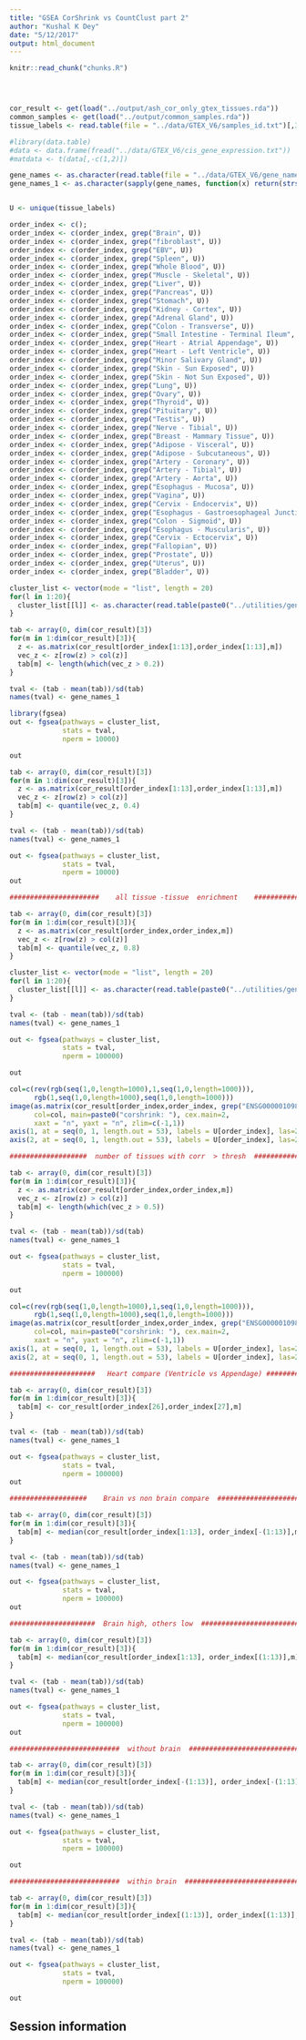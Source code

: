 ```yaml
---
title: "GSEA CorShrink vs CountClust part 2"
author: "Kushal K Dey"
date: "5/12/2017"
output: html_document
---
```


<!-- The file analysis/chunks.R contains chunks that define default settings
shared across the workflowr files. -->
```r
knitr::read_chunk("chunks.R")
```

<!-- Update knitr chunk options -->
```r
```

<!-- Insert the date the file was last updated -->
```r
```

<!-- Insert the code version (Git commit SHA1) if Git repository exists and R
 package git2r is installed -->
```r
```

```r
cor_result <- get(load("../output/ash_cor_only_gtex_tissues.rda"))
common_samples <- get(load("../output/common_samples.rda"))
tissue_labels <- read.table(file = "../data/GTEX_V6/samples_id.txt")[,3]

#library(data.table)
#data <- data.frame(fread("../data/GTEX_V6/cis_gene_expression.txt"))
#matdata <- t(data[,-c(1,2)])

gene_names <- as.character(read.table(file = "../data/GTEX_V6/gene_names_GTEX_V6.txt")[,1])
gene_names_1 <- as.character(sapply(gene_names, function(x) return(strsplit(x, "[.]")[[1]][1])))


U <- unique(tissue_labels)
```

```r
order_index <- c();
order_index <- c(order_index, grep("Brain", U))
order_index <- c(order_index, grep("fibroblast", U))
order_index <- c(order_index, grep("EBV", U))
order_index <- c(order_index, grep("Spleen", U))
order_index <- c(order_index, grep("Whole Blood", U))
order_index <- c(order_index, grep("Muscle - Skeletal", U))
order_index <- c(order_index, grep("Liver", U))
order_index <- c(order_index, grep("Pancreas", U))
order_index <- c(order_index, grep("Stomach", U))
order_index <- c(order_index, grep("Kidney - Cortex", U))
order_index <- c(order_index, grep("Adrenal Gland", U))
order_index <- c(order_index, grep("Colon - Transverse", U))
order_index <- c(order_index, grep("Small Intestine - Terminal Ileum", U))
order_index <- c(order_index, grep("Heart - Atrial Appendage", U))
order_index <- c(order_index, grep("Heart - Left Ventricle", U))
order_index <- c(order_index, grep("Minor Salivary Gland", U))
order_index <- c(order_index, grep("Skin - Sun Exposed", U))
order_index <- c(order_index, grep("Skin - Not Sun Exposed", U))
order_index <- c(order_index, grep("Lung", U))
order_index <- c(order_index, grep("Ovary", U))
order_index <- c(order_index, grep("Thyroid", U))
order_index <- c(order_index, grep("Pituitary", U))
order_index <- c(order_index, grep("Testis", U))
order_index <- c(order_index, grep("Nerve - Tibial", U))
order_index <- c(order_index, grep("Breast - Mammary Tissue", U))
order_index <- c(order_index, grep("Adipose - Visceral", U))
order_index <- c(order_index, grep("Adipose - Subcutaneous", U))
order_index <- c(order_index, grep("Artery - Coronary", U))
order_index <- c(order_index, grep("Artery - Tibial", U))
order_index <- c(order_index, grep("Artery - Aorta", U))
order_index <- c(order_index, grep("Esophagus - Mucosa", U))
order_index <- c(order_index, grep("Vagina", U))
order_index <- c(order_index, grep("Cervix - Endocervix", U))
order_index <- c(order_index, grep("Esophagus - Gastroesophageal Junction", U))
order_index <- c(order_index, grep("Colon - Sigmoid", U))
order_index <- c(order_index, grep("Esophagus - Muscularis", U))
order_index <- c(order_index, grep("Cervix - Ectocervix", U))
order_index <- c(order_index, grep("Fallopian", U))
order_index <- c(order_index, grep("Prostate", U))
order_index <- c(order_index, grep("Uterus", U))
order_index <- c(order_index, grep("Bladder", U))
```

```r
cluster_list <- vector(mode = "list", length = 20)
for(l in 1:20){
  cluster_list[[l]] <- as.character(read.table(paste0("../utilities/gene_names_clus_", l, ".txt"))[,1])
}

tab <- array(0, dim(cor_result)[3])
for(m in 1:dim(cor_result)[3]){
  z <- as.matrix(cor_result[order_index[1:13],order_index[1:13],m])
  vec_z <- z[row(z) > col(z)]
  tab[m] <- length(which(vec_z > 0.2))
}

tval <- (tab - mean(tab))/sd(tab)
names(tval) <- gene_names_1

library(fgsea)
out <- fgsea(pathways = cluster_list,
             stats = tval,
             nperm = 10000)

out
```

```r
tab <- array(0, dim(cor_result)[3])
for(m in 1:dim(cor_result)[3]){
  z <- as.matrix(cor_result[order_index[1:13],order_index[1:13],m])
  vec_z <- z[row(z) > col(z)]
  tab[m] <- quantile(vec_z, 0.4)
}

tval <- (tab - mean(tab))/sd(tab)
names(tval) <- gene_names_1

out <- fgsea(pathways = cluster_list,
             stats = tval,
             nperm = 10000)
out
```

```r

######################    all tissue -tissue  enrichment    #################################

tab <- array(0, dim(cor_result)[3])
for(m in 1:dim(cor_result)[3]){
  z <- as.matrix(cor_result[order_index,order_index,m])
  vec_z <- z[row(z) > col(z)]
  tab[m] <- quantile(vec_z, 0.8)
}

cluster_list <- vector(mode = "list", length = 20)
for(l in 1:20){
  cluster_list[[l]] <- as.character(read.table(paste0("../utilities/gene_names_clus_", l, ".txt"))[,1])
}

tval <- (tab - mean(tab))/sd(tab)
names(tval) <- gene_names_1

out <- fgsea(pathways = cluster_list,
             stats = tval,
             nperm = 100000)

out

col=c(rev(rgb(seq(1,0,length=1000),1,seq(1,0,length=1000))),
      rgb(1,seq(1,0,length=1000),seq(1,0,length=1000)))
image(as.matrix(cor_result[order_index,order_index, grep("ENSG00000109846", gene_names_1)]),
      col=col, main=paste0("corshrink: "), cex.main=2,
      xaxt = "n", yaxt = "n", zlim=c(-1,1))
axis(1, at = seq(0, 1, length.out = 53), labels = U[order_index], las=2, cex.axis = 1)
axis(2, at = seq(0, 1, length.out = 53), labels = U[order_index], las=2, cex.axis = 1)

```

```r
###################  number of tissues with corr  > thresh  ###########################

tab <- array(0, dim(cor_result)[3])
for(m in 1:dim(cor_result)[3]){
  z <- as.matrix(cor_result[order_index,order_index,m])
  vec_z <- z[row(z) > col(z)]
  tab[m] <- length(which(vec_z > 0.5))
}

tval <- (tab - mean(tab))/sd(tab)
names(tval) <- gene_names_1

out <- fgsea(pathways = cluster_list,
             stats = tval,
             nperm = 100000)

out 

col=c(rev(rgb(seq(1,0,length=1000),1,seq(1,0,length=1000))),
      rgb(1,seq(1,0,length=1000),seq(1,0,length=1000)))
image(as.matrix(cor_result[order_index,order_index, grep("ENSG00000109846", gene_names_1)]),
      col=col, main=paste0("corshrink: "), cex.main=2,
      xaxt = "n", yaxt = "n", zlim=c(-1,1))
axis(1, at = seq(0, 1, length.out = 53), labels = U[order_index], las=2, cex.axis = 1)
axis(2, at = seq(0, 1, length.out = 53), labels = U[order_index], las=2, cex.axis = 1)

```

```r
#####################   Heart compare (Ventricle vs Appendage) ###########################

tab <- array(0, dim(cor_result)[3])
for(m in 1:dim(cor_result)[3]){
  tab[m] <- cor_result[order_index[26],order_index[27],m]
}

tval <- (tab - mean(tab))/sd(tab)
names(tval) <- gene_names_1

out <- fgsea(pathways = cluster_list,
             stats = tval,
             nperm = 100000)
out
```
```r
###################    Brain vs non brain compare  ################################

tab <- array(0, dim(cor_result)[3])
for(m in 1:dim(cor_result)[3]){
  tab[m] <- median(cor_result[order_index[1:13], order_index[-(1:13)],m])
}

tval <- (tab - mean(tab))/sd(tab)
names(tval) <- gene_names_1

out <- fgsea(pathways = cluster_list,
             stats = tval,
             nperm = 100000)
out
```

```r

#####################  Brain high, others low  ############################

tab <- array(0, dim(cor_result)[3])
for(m in 1:dim(cor_result)[3]){
  tab[m] <- median(cor_result[order_index[1:13], order_index[(1:13)],m])/median(cor_result[order_index[-(1:13)], order_index[-(1:13)],m])
}

tval <- (tab - mean(tab))/sd(tab)
names(tval) <- gene_names_1

out <- fgsea(pathways = cluster_list,
             stats = tval,
             nperm = 100000)
out
```

```r

###########################  without brain  ###############################

tab <- array(0, dim(cor_result)[3])
for(m in 1:dim(cor_result)[3]){
  tab[m] <- median(cor_result[order_index[-(1:13)], order_index[-(1:13)],m])
}

tval <- (tab - mean(tab))/sd(tab)
names(tval) <- gene_names_1

out <- fgsea(pathways = cluster_list,
             stats = tval,
             nperm = 100000)

out

```

```r

###########################  within brain  ###############################

tab <- array(0, dim(cor_result)[3])
for(m in 1:dim(cor_result)[3]){
  tab[m] <- median(cor_result[order_index[(1:13)], order_index[(1:13)],m])
}

tval <- (tab - mean(tab))/sd(tab)
names(tval) <- gene_names_1

out <- fgsea(pathways = cluster_list,
             stats = tval,
             nperm = 100000)

out

```

## Session information

<!-- Insert the session information into the document -->
```r
```
